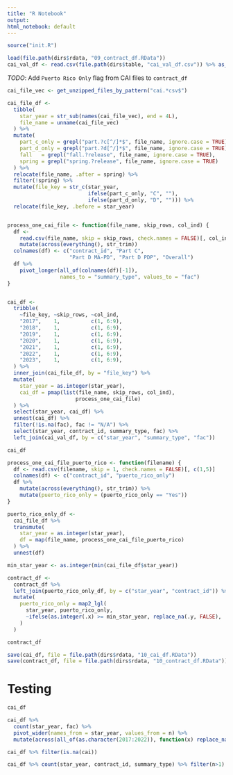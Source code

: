 ```yaml
---
title: "R Notebook"
output:
html_notebook: default
---
```




```r
source("init.R")

load(file.path(dirs$rdata, "09_contract_df.RData"))
cai_val_df <- read.csv(file.path(dirs$table, "cai_val_df.csv")) %>% as_tibble()
```


*TODO*: Add `Puerto Rico Only` flag from CAI files to `contract_df`

```r
cai_file_vec <- get_unzipped_files_by_pattern("cai.*csv$")

cai_file_df <-
  tibble(
    star_year = str_sub(names(cai_file_vec), end = 4L),
    file_name = unname(cai_file_vec)
  ) %>%
  mutate(
    part_c_only = grepl("part.?c[^/]*$", file_name, ignore.case = TRUE),
    part_d_only = grepl("part.?d[^/]*$", file_name, ignore.case = TRUE),
    fall   = grepl("fall.?release", file_name, ignore.case = TRUE),
    spring = grepl("spring.?release", file_name, ignore.case = TRUE)
  ) %>%
  relocate(file_name, .after = spring) %>%
  filter(!spring) %>%
  mutate(file_key = str_c(star_year,
                          ifelse(part_c_only, "C", ""),
                          ifelse(part_d_only, "D", ""))) %>%
  relocate(file_key, .before = star_year)


process_one_cai_file <- function(file_name, skip_rows, col_ind) {
  df <-
    read.csv(file_name, skip = skip_rows, check.names = FALSE)[, col_ind] %>%
    mutate(across(everything(), str_trim))
  colnames(df) <- c("contract_id", "Part C",
                    "Part D MA-PD", "Part D PDP", "Overall")
  df %>%
    pivot_longer(all_of(colnames(df)[-1]),
                 names_to = "summary_type", values_to = "fac")
}


cai_df <-
  tribble(
    ~file_key, ~skip_rows, ~col_ind,
  	"2017",    1,          c(1, 6:9),
  	"2018",    1,          c(1, 6:9),
  	"2019",    1,          c(1, 6:9),
  	"2020",    1,          c(1, 6:9),
  	"2021",    1,          c(1, 6:9),
  	"2022",    1,          c(1, 6:9),
  	"2023",    1,          c(1, 6:9),
  ) %>%
  inner_join(cai_file_df, by = "file_key") %>%
  mutate(
    star_year = as.integer(star_year),
    cai_df = pmap(list(file_name, skip_rows, col_ind),
                      process_one_cai_file)
  ) %>%
  select(star_year, cai_df) %>%
  unnest(cai_df) %>%
  filter(!is.na(fac), fac != "N/A") %>%
  select(star_year, contract_id, summary_type, fac) %>%
  left_join(cai_val_df, by = c("star_year", "summary_type", "fac"))

cai_df
```


```r
process_one_cai_file_puerto_rico <- function(filename) {
  df <- read.csv(filename, skip = 1, check.names = FALSE)[, c(1,5)]
  colnames(df) <- c("contract_id", "puerto_rico_only")
  df %>%
    mutate(across(everything(), str_trim)) %>%
    mutate(puerto_rico_only = (puerto_rico_only == "Yes"))
}

puerto_rico_only_df <-
  cai_file_df %>%
  transmute(
    star_year = as.integer(star_year),
    df = map(file_name, process_one_cai_file_puerto_rico)
  ) %>%
  unnest(df)

min_star_year <- as.integer(min(cai_file_df$star_year))

contract_df <-
  contract_df %>%
  left_join(puerto_rico_only_df, by = c("star_year", "contract_id")) %>%
  mutate(
    puerto_rico_only = map2_lgl(
      star_year, puerto_rico_only,
      ~ifelse(as.integer(.x) >= min_star_year, replace_na(.y, FALSE), .y)
    )
  )

contract_df
```




```r
save(cai_df, file = file.path(dirs$rdata, "10_cai_df.RData"))
save(contract_df, file = file.path(dirs$rdata, "10_contract_df.RData"))
```




# Testing


```r
cai_df

cai_df %>%
  count(star_year, fac) %>%
  pivot_wider(names_from = star_year, values_from = n) %>%
  mutate(across(all_of(as.character(2017:2022)), function(x) replace_na(x, 0L)))
```

```r
cai_df %>% filter(is.na(cai))
```

```r
cai_df %>% count(star_year, contract_id, summary_type) %>% filter(n>1)
```

